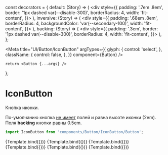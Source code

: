 
const decorators = {
	default: (Story) => (
		<div style={{
			padding: '.7em .8em',
			border: '1px dashed var(--disable-300)',
			borderRadius: 4,
			width: 'fit-content',
		}}>
			<Story />
		</div>
	),
	inversive: (Story) => (
		<div style={{
			padding: '.68em .8em',
			borderRadius: 4,
			backgroundColor: 'var(--secondary-100)',
			width: 'fit-content',
		}}>
			<Story />
		</div>
	),
	backing: (Story) => (
		<div style={{
			padding: '.3em',
			border: '1px dashed var(--disable-300)',
			borderRadius: 4,
			width: 'fit-content',
		}}>
			<Story />
		</div>
	),
};


<Meta
	title="UI/Button/IconButton"
	argTypes={{
		glyph: {
			control: 'select',
		},
		className: {
			control: false,
		},
	}}
	component={Button}
/>

	return <Button {...args} />
};

# IconButton

Кнопка иконки.

По-умолчанию кнопка <u>не имеет</u> полей и равна высоте иконки (2em). Поля **backing** кнопки равны 0.5em.

```js
import IconButton from 'components/Button/IconButton/Button';
```



<Canvas columns={3}>
	<Story
		name="Default"
		args={{
			glyph: 'play',
			theme: 'default',
		}}
		decorators={[decorators.default]}
	>
		{Template.bind({})}
	</Story>
	<Story
		name="Inversive"
		args={{
			glyph: 'clock',
			theme: 'inversive',
		}}
		decorators={[decorators.inversive]}
	>
		{Template.bind({})}
	</Story>
	<Story
		name="Backing"
		args={{
			glyph: 'clock',
			theme: 'backing',
		}}
		decorators={[decorators.backing]}
	>
		{Template.bind({})}
	</Story>
		<Story
		name="Default - disabled"
		args={{
			glyph: 'play',
			theme: 'default',
			disabled: true,
		}}
		decorators={[decorators.default]}
	>
		{Template.bind({})}
	</Story>
	<Story
		name="Inversive - disabled"
		args={{
			glyph: 'clock',
			theme: 'inversive',
			disabled: true,
		}}
		decorators={[decorators.inversive]}
	>
		{Template.bind({})}
	</Story>
	<Story
		name="Backing - disabled"
		args={{
			glyph: 'clock',
			theme: 'backing',
			disabled: true,
		}}
		decorators={[decorators.backing]}
	>
		{Template.bind({})}
	</Story>
</Canvas>

<ArgsTable of={Button} />

